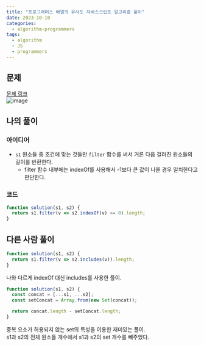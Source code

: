 ```yaml
---
title: "프로그래머스 배열의 유사도 자바스크립트 알고리즘 풀이"
date: 2023-10-10
categories:
  - algorithm-programmers
tags:
  - algorithm
  - JS
  - programmers
---
```


## 문제

[문제 링크](https://school.programmers.co.kr/learn/courses/30/lessons/120903)  
![image](https://github.com/makepin2r/TIL/assets/39889583/5ef65bf6-2beb-446a-8e8e-378ed80b2d0c)

## 나의 풀이

### 아이디어

- `s1` 원소들 중 조건에 맞는 것들만 `filter` 함수를 써서 거른 다음 걸러진 원소들의 길이를 반환한다.
  - filter 함수 내부에는 indexOf를 사용해서 -1보다 큰 값이 나올 경우 일치한다고 판단한다.

### 코드

```javascript
function solution(s1, s2) {
  return s1.filter(v => s2.indexOf(v) >= 0).length;
}
```

## 다른 사람 풀이

```javascript
function solution(s1, s2) {
  return s1.filter(v => s2.includes(v)).length;
}
```

나와 다르게 indexOf 대신 includes를 사용한 풀이.

```javascript
function solution(s1, s2) {
  const concat = [...s1, ...s2];
  const setConcat = Array.from(new Set(concat));

  return concat.length - setConcat.length;
}
```

중복 요소가 허용되지 않는 set의 특성을 이용한 재미있는 풀이.  
s1과 s2의 전체 원소들 개수에서 s1과 s2의 set 개수를 빼주었다.
